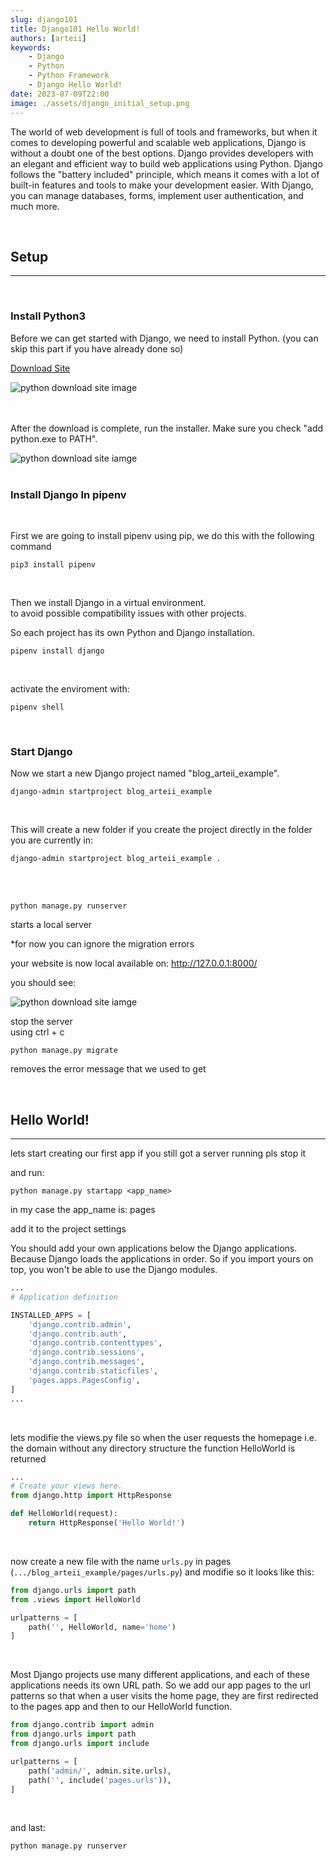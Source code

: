 ```yaml
---
slug: django101
title: Django101 Hello World!
authors: [arteii]
keywords: 
    - Django 
    - Python 
    - Python Framework 
    - Django Hello World!
date: 2023-07-09T22:00
image: ./assets/django_initial_setup.png
---
```



The world of web development is full of tools and frameworks, but when it comes to developing powerful and scalable web applications,
Django is without a doubt one of the best options.
Django provides developers with an elegant and efficient way to build web applications using Python.
Django follows the "battery included" principle,
which means it comes with a lot of built-in features and tools to make your development easier.
With Django, you can manage databases, forms, implement user authentication, and much more.

<!--truncate-->
<br />

## Setup

---

<br />

### Install Python3

Before we can get started with Django, we need to install Python.
(you can skip this part if you have already done so)

[Download Site](https://www.python.org/downloads/)

<img src={python_download_site} width={450} alt="python download site image" />

<br />
<br />
<br />

After the download is complete, run the installer. Make sure you check "add python.exe to PATH".

<img src={python_installer_path} width={450} alt="python download site iamge" />

<br />
<br />

### Install Django In pipenv

<br />

First we are going to install pipenv using pip, we do this with the following command

```
pip3 install pipenv
```

<br />

Then we install Django in a virtual environment.<br />
to avoid possible compatibility issues with other projects.

So each project has its own Python and Django installation.

```
pipenv install django
```

<br />

activate the enviroment with:

```
pipenv shell
```

<br />

### Start Django

Now we start a new Django project named "blog_arteii_example".

```
django-admin startproject blog_arteii_example
```

<br />

This will create a new folder if you create the project directly in the folder you are currently in:

```
django-admin startproject blog_arteii_example .
```

<br />
<br />

```
python manage.py runserver
```

starts a local server

\*for now you can ignore the migration errors

your website is now local available on:
http://127.0.0.1:8000/

you should see:

<img src={django_initial_setup} width={550} alt="python download site iamge" />

stop the server<br />
using ctrl + c

```
python manage.py migrate
```

removes the error message that we used to get

<br />

## Hello World!

---

lets start creating our first app
if you still got a server running pls stop it

and run:

```
python manage.py startapp <app_name>
```

in my case the app_name is: pages

add it to the project settings

You should add your own applications below the Django applications.
Because Django loads the applications in order.
So if you import yours on top, you won't be able to use the Django modules.

```py title=".../blog_arteii_example/blog_arteii_example/settings.py" {11}
...
# Application definition

INSTALLED_APPS = [
    'django.contrib.admin',
    'django.contrib.auth',
    'django.contrib.contenttypes',
    'django.contrib.sessions',
    'django.contrib.messages',
    'django.contrib.staticfiles',
    'pages.apps.PagesConfig',
]
...
```

<br />

lets modifie the views.py file
so when the user requests the homepage i.e. the domain without any directory structure
the function HelloWorld is returned

```py title=".../blog_arteii_example/pages/views.py" {3-6}
...
# Create your views here.
from django.http import HttpResponse

def HelloWorld(request):
    return HttpResponse('Hello World!')
```

<br />

now create a new file with the name `urls.py` in pages (`.../blog_arteii_example/pages/urls.py`)
and modifie so it looks like this:

```py title=".../blog_arteii_example/pages/urls.py" {1-6}
from django.urls import path
from .views import HelloWorld

urlpatterns = [
    path('', HelloWorld, name='home')
]
```

<br />

Most Django projects use many different applications,
and each of these applications needs its own URL path.
So we add our app pages to the url patterns so that when a user visits the home page,
they are first redirected to the pages app and then to our HelloWorld function.

```py title=".../blog_arteii_example/blog_arteii_example/urls.py" {3,7}
from django.contrib import admin
from django.urls import path
from django.urls import include

urlpatterns = [
    path('admin/', admin.site.urls),
    path('', include('pages.urls')),
]
```

<br />

and last:

```
python manage.py runserver
```

